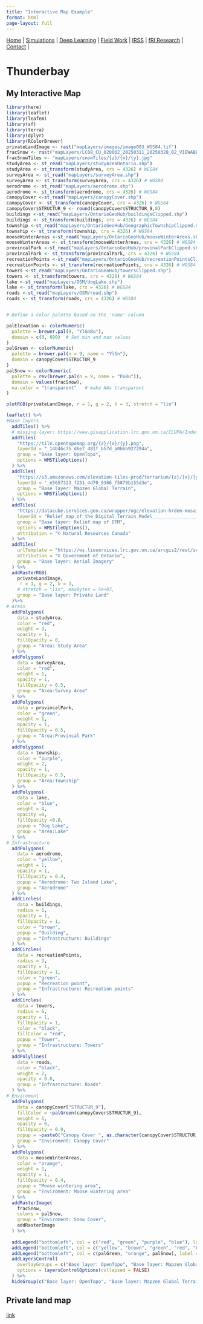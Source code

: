 ```yaml
---
title: "Interactive Map Example"
format: html
page-layout: full
---
```

| [Home](index.html) | [Simulations](sim.html) | [Deep Learning](dl.html) | [Field Work](fieldwork.html) | [IRSS](https://irsslab.forestry.ubc.ca/){target="_blank"} | [fRI Research](https://friresearch.ca/){target="_blank"} | [Contact](mailto:137965368+hambrecht@users.noreply.github.com) |
# Thunderbay

## My Interactive Map

```r
library(here)
library(leaflet)
library(leafem)
library(sf)
library(terra)
library(dplyr)
library(RColorBrewer)
privateLandImage <- rast("mapLayers/images/image003_WGS84.tif")
fracSnow <- rast("mapLayers/LC08_CU_020002_20250311_20250328_02_VIEWABLE_SNOW_CLIPPED_SCALED_SMALLEST.TIF")
fracSnowTiles <- "mapLayers/snowTiles/{z}/{x}/{y}.jpg"
studyArea <- st_read("mapLayers/studyAreaOntario.shp")
studyArea <- st_transform(studyArea, crs = 4326) # WGS84
surveyArea <- st_read("mapLayers/surveyArea.shp")
surveyArea <- st_transform(surveyArea, crs = 4326) # WGS84
aerodrome <- st_read("mapLayers/aerodrome.shp")
aerodrome <- st_transform(aerodrome, crs = 4326) # WGS84
canopyCover <-st_read("mapLayers/canopyCover.shp")
canopyCover <- st_transform(canopyCover, crs = 4326) # WGS84
canopyCover$STRUCTUR_9 <- round(canopyCover$STRUCTUR_9,0)
buildings <-st_read("mapLayers/OntarioGeoHub/buildingsClipped.shp")
buildings <- st_transform(buildings, crs = 4326) # WGS84
township <-st_read("mapLayers/OntarioGeoHub/GeographicTownshipClipped.shp")
township <- st_transform(township, crs = 4326) # WGS84
mooseWinterAreas <-st_read("mapLayers/OntarioGeoHub/mooseWinterAreas.shp")
mooseWinterAreas <- st_transform(mooseWinterAreas, crs = 4326) # WGS84
provincalPark <-st_read("mapLayers/OntarioGeoHub/provinalParkClipped.shp")
provincalPark <- st_transform(provincalPark, crs = 4326) # WGS84
recreationPoints <-st_read("mapLayers/OntarioGeoHub/recreationPointsClipped.shp")
recreationPoints <- st_transform(recreationPoints, crs = 4326) # WGS84
towers <-st_read("mapLayers/OntarioGeoHub/towersClipped.shp")
towers <- st_transform(towers, crs = 4326) # WGS84
lake <-st_read("mapLayers/OSM/dogLake.shp")
lake <- st_transform(lake, crs = 4326) # WGS84
roads <-st_read("mapLayers/OSM/road.shp")
roads <- st_transform(roads, crs = 4326) # WGS84


# Define a color palette based on the 'name' column

palElevation <- colorNumeric(
  palette = brewer.pal(9, "YlGnBu"),
  domain = c(0, 600)  # Set min and max values
)
palGreen <- colorNumeric(
  palette = brewer.pal(n = 9, name = "YlGn"),
  domain = canopyCover$STRUCTUR_9
)
palSnow <- colorNumeric(
  palette = rev(brewer.pal(n = 9, name = "PuBu")),
  domain = values(fracSnow),
  na.color = "transparent"   # make NAs transparent
)

```
```r
plotRGB(privateLandImage, r = 1, g = 2, b = 3, stretch = "lin")
```
```r
leaflet() %>%
#Base layers
  addTiles() %>%
  # missing layer: https://www.gisapplication.lrc.gov.on.ca/CLUPA/Index.html?site=CLUPA&viewer=CLUPA&locale=en-US
  addTiles(
    "https://tile.opentopomap.org/{z}/{x}/{y}.png",
    layerId = "_14b46c75_d6e7_481f_b57d_a0bbb927294a",
    group = "Base layer: OpenTopo",
    options = WMSTileOptions()
  ) %>%
  addTiles(
    "https://s3.amazonaws.com/elevation-tiles-prod/terrarium/{z}/{x}/{y}.png",
    layerId = "_e5657323_f251_4d70_9366_f5879b155d3e",
    group = "Base layer: Mapzen Global Terrain",
    options = WMSTileOptions()
  ) %>%
  addTiles(
    "https://datacube.services.geo.ca/wrapper/ogc/elevation-hrdem-mosaic",
    layerId = "Relief_map_of_the_Digital_Terrain_Model____________________Carte_de_relief_du_Mod_le_Num_rique_de_Terrain__139f2d65_7f2c_44b9_834a_01214bd59908",
    group = "Base layer: Relief map of DTM",
    options = WMSTileOptions(),
    attribution = "© Natural Resources Canada"
  ) %>%
  addTiles(
    urlTemplate = "https://ws.lioservices.lrc.gov.on.ca/arcgis2/rest/services/LIO_Imagery/Ontario_Imagery_Web_Map_Service/MapServer/WMTS/tile/1.0.0/LIO_Imagery_Ontario_Imagery_Web_Map_Service/default/GoogleMapsCompatible/{z}/{y}/{x}.jpg",
    attribution = "© Government of Ontario",
    group = "Base layer: Aerial Imagery"
  ) %>%
  addRasterRGB(
    privateLandImage,
     r = 1, g = 2, b = 3,
    # stretch = "lin", maxBytes = 5e+07,
    group = "Base layer: Private Land"
  )%>%
# Areas
  addPolygons(
    data = studyArea,
    color = "red",
    weight = 3,
    opacity = 1,
    fillOpacity = 0,
    group = "Area: Study Area"
  ) %>%
  addPolygons(
    data = surveyArea,
    color = "red",
    weight = 1,
    opacity = 1,
    fillOpacity = 0.5,
    group = "Area:Survey Area"
  ) %>%
  addPolygons(
    data = provincalPark,
    color = "green",
    weight = 1,
    opacity = 1,
    fillOpacity = 0.5,
    group = "Area:Provincal Park"
  ) %>%
  addPolygons(
    data = township,
    color = "purple",
    weight = 2,
    opacity = 1,
    fillOpacity = 0.5,
    group = "Area:Township"
  ) %>%
  addPolygons(
    data = lake,
    color = "blue",
    weight = 4,
    opacity =0,
    fillOpacity =0.8,
    popup = "Dog Lake",
    group = "Area:Lake"
  ) %>%
# Infrastructure
  addPolygons(
    data = aerodrome,
    color = "yellow",
    weight = 1,
    opacity = 1,
    fillOpacity = 0.4,
    popup = "Aerodrome: Two Island Lake",
    group = "Aerodrome"
  ) %>%
  addCircles(
    data = buildings,
    radius = 1,
    opacity = 1,
    fillOpacity = 1,
    color = "brown",
    popup = "Building",
    group = "Infrastructure: Buildings"
  ) %>%
  addCircles(
    data = recreationPoints,
    radius = 3,
    opacity = 1,
    fillOpacity = 1,
    color = "green",
    popup = "Recreation point",
    group = "Infrastructure: Recreation points"
  ) %>%
  addCircles(
    data = towers,
    radius = 6,
    opacity = 1,
    fillOpacity = 1,
    color = "black",
    fillColor = "red",
    popup = "Tower",
    group = "Infrastructure: Towers"
  ) %>%
  addPolylines(
    data = roads,
    color = "black",
    weight = 2,
    opacity = 0.8,
    group = "Infrastructure: Roads"
  ) %>%
# Enviroment
  addPolygons(
    data = canopyCover["STRUCTUR_9"],
    fillColor = ~palGreen(canopyCover$STRUCTUR_9),
    weight = 1,
    opacity = 0,
    fillOpacity = 0.9,
    popup = ~paste0("Canopy Cover ", as.character(canopyCover$STRUCTUR_9),"%"),
    group = "Enviroment: Canopy Cover"
  ) %>%
  addPolygons(
    data = mooseWinterAreas,
    color = "orange",
    weight = 1,
    opacity = 1,
    fillOpacity = 0.4,
    popup = "Moose wintering area",
    group = "Enviroment: Moose wintering area"
  ) %>%
  addRasterImage(
    fracSnow,
    colors = palSnow,
    group = "Enviroment: Snow Cover",
    addRasterImage
  ) %>%
  
  addLegend("bottomleft", col = c("red", "green", "purple", "blue"), label = c("Survey area", "Provincal Park","Township", "Dog Lake"), title = "Area") %>%
  addLegend("bottomleft", col = c("yellow", "brown", "green", "red", "black"), label = c("Aerodrome: Two Island Lake", "Building", "Recreation point", "Tower", "Road"), title = "Infrastructure") %>%
  addLegend("bottomleft", col = c(palGreen, "orange", palSnow), label = c("Canopy Cover", "Moose Wintering Area", "Fraction Snow Cover"), title = "Enviroment") %>%
  addLayersControl(
    overlayGroups = c("Base layer: OpenTopo", "Base layer: Mapzen Global Terrain", "Base layer: Relief map of DTM", "Base layer: Aerial Imagery", "Base layer: Private Land", "Area:Survey Area", "Area:Provincal Park", "Area:Township", "Area:Lake", "Aerodrome", "Infrastructure: Buildings", "Infrastructure: Recreation points", "Infrastructure: Towers", "Infrastructure: Roads", "Enviroment: Canopy Cover","Enviroment: Moose wintering area", "Enviroment: Snow Cover"),
    options = layersControlOptions(collapsed = FALSE)
  ) %>%
  hideGroup(c("Base layer: OpenTopo", "Base layer: Mapzen Global Terrain", "Base layer: Relief map of DTM", "Base layer: Aerial Imagery", "Base layer: Private Land", "Area:Provincal Park", "Area:Township", "Area:Lake", "Aerodrome", "Infrastructure: Buildings", "Infrastructure: Recreation points", "Infrastructure: Towers", "Infrastructure: Roads", "Enviroment: Canopy Cover","Enviroment: Moose wintering area", "Enviroment: Snow Cover"))
```

## Private land map

[link](https://www.lioapplications.lrc.gov.on.ca/CLUPA/index.html?viewer=CLUPA.CLUPA&locale=en-CA)


